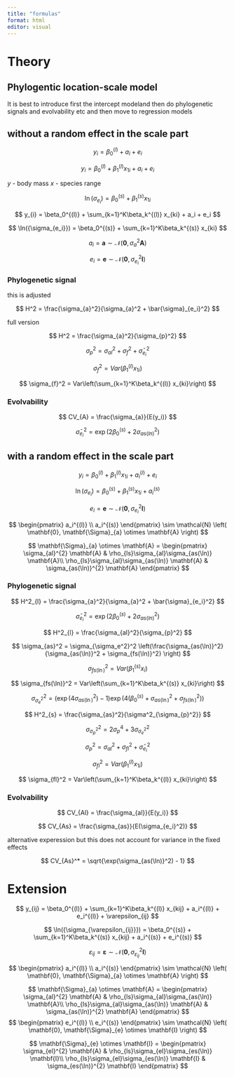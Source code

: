 ```yaml
---
title: "formulas"
format: html
editor: visual
---
```


# Theory

## Phylogentic location-scale model

It is best to introduce first the intercept modeland then do phylogenetic signals and evolvability etc and then move to regression models 

## without a random effect in the scale part

$$
y_{i} = \beta_0^{(l)} + a_i + e_i
$$

$$
y_{i} = \beta_0^{(l)} + \beta_1^{(l)} x_{1i} + a_i + e_i
$$

$y$ - body mass $x$ - species range

$$
\ln({\sigma_{e_i}}) = \beta_0^{(s)} + \beta_1^{(s)} x_{1i}
$$

$$
y_{i} = \beta_0^{(l)} + \sum_{k=1}^K\beta_k^{(l)} x_{ki} + a_i + e_i
$$

$$
\ln({\sigma_{e_i}}) = \beta_0^{(s)} + \sum_{k=1}^K\beta_k^{(s)} x_{ki}
$$

$$
a_i =\mathbf{a}   \sim \mathcal{N}(\mathbf{0}, \sigma_{a}^2\mathbf{A})
$$

$$
e_i = \mathbf{e} \sim \mathcal{N}(\mathbf{0}, \sigma_{e_i}^2\mathbf{I})
$$

### Phylogenetic signal

this is adjusted

$$
H^2 = \frac{\sigma_{a}^2}{\sigma_{a}^2 + \bar{\sigma}_{e_i}^2}
$$

full version

$$
H^2 = \frac{\sigma_{a}^2}{\sigma_{p}^2}
$$

$$
\sigma_{p}^2 = \sigma_{al}^2 + \sigma_{f}^2 + \bar{\sigma}_{e_i}^2
$$

$$
\sigma_{f}^2 = Var(\beta_1^{(l)} x_{1i})
$$

$$
\sigma_{f}^2 = Var\left(\sum_{k=1}^K\beta_k^{(l)} x_{ki}\right)
$$

### Evolvability

$$
CV_{A} = \frac{\sigma_{a}}{E(y_i)}
$$

$$
\bar{\sigma}_{e_i}^2 = \exp \left(2 \beta_0^{(s)}  + 2\sigma_{as(ln)}^2 \right) 
$$

## with a random effect in the scale part

$$
y_{i} = \beta_0^{(l)} + \beta_1^{(l)} x_{1i} + a_i^{(l)} + e_i
$$

$$
\ln({\sigma_{e_i}}) = \beta_0^{(s)} + \beta_1^{(s)} x_{1i} + a_i^{(s)}
$$

$$
e_i = \mathbf{e} \sim \mathcal{N}(\mathbf{0}, \sigma_{e_i}^2\mathbf{I})
$$

$$
 \begin{pmatrix} a_i^{(l)} \\ 
 a_i^{(s)} 
 \end{pmatrix} 
 \sim \mathcal{N} \left( \mathbf{0}, \mathbf{\Sigma}_{a} \otimes \mathbf{A}  \right) 
$$

$$
\mathbf{\Sigma}_{a} \otimes \mathbf{A} = 
\begin{pmatrix} \sigma_{al}^{2} \mathbf{A} & 
\rho_{ls}\sigma_{al}\sigma_{as(\ln)} \mathbf{A}\\ 
\rho_{ls}\sigma_{al}\sigma_{as(\ln)} \mathbf{A} &
\sigma_{as(\ln)}^{2}  \mathbf{A}
\end{pmatrix}   
$$

### Phylogenetic signal

$$
H^2_{l} = \frac{\sigma_{a}^2}{\sigma_{a}^2 + \bar{\sigma}_{e_i}^2}
$$

$$
\bar{\sigma}_{e_i}^2 = \exp \left(2 \beta_0^{(s)}  + 2\sigma_{as(ln)}^2 \right) 
$$

$$
H^2_{l} = \frac{\sigma_{al}^2}{\sigma_{p}^2}
$$

$$
\sigma_{as}^2 = \sigma_{\sigma_e^2}^2 \left(\frac{\sigma_{as(\ln)}^2}
{\sigma_{as(\ln)}^2 + \sigma_{fs(\ln)}^2}
\right)
$$

$$
\sigma_{fs(\ln)}^2 = Var(\beta_1^{(s)} x_i)
$$

$$
\sigma_{fs(\ln)}^2 = Var\left(\sum_{k=1}^K\beta_k^{(s)} x_{ki}\right)
$$

$$
\sigma_{\sigma_e^2}^2 = \left(\exp{\left(4\sigma_{as(\ln)}^2\right) - 1} \right) 
\exp{\left(4\left( \beta_0^{(s)} + \sigma_{as(\ln)}^2 + {\sigma_{fs(\ln)}^2}\right)
\right)}
$$

$$
H^2_{s} = \frac{\sigma_{as}^2}{\sigma^2_{\sigma_{p}^2}}
$$

$$
\sigma^2_{\sigma_{p}^2} = 2\sigma_{p}^4 + 3\sigma_{\sigma_e^2}^2
$$

$$
\sigma_{p}^2 = \sigma_{al}^2 + \sigma_{fl}^2 + \bar{\sigma}_{e_i}^2
$$

$$
\sigma_{fl}^2 = Var(\beta_1^{(l)} x_{1i})
$$

$$
\sigma_{fl}^2 = Var\left(\sum_{k=1}^K\beta_k^{(l)} x_{ki}\right)
$$

### Evolvability

$$
CV_{Al} = \frac{\sigma_{al}}{E(y_i)}
$$

$$
CV_{As} = \frac{\sigma_{as}}{E(\sigma_{e_i}^2)}
$$

alternative experession but this does not account for variance in the fixed effects

$$
CV_{As}^* = \sqrt{\exp(\sigma_{as(\ln)}^2) - 1}
$$

# Extension

$$
y_{ij} = \beta_0^{(l)} + \sum_{k=1}^K\beta_k^{(l)} x_{kij}  + a_i^{(l)} 
+ e_i^{(l)} + \varepsilon_{ij}
$$

$$
\ln({\sigma_{\varepsilon_{ij}}}) = \beta_0^{(s)} + \sum_{k=1}^K\beta_k^{(s)} x_{kij}  + a_i^{(s)}
+ e_i^{(s)}
$$

$$
\varepsilon_{ij} = \mathbf{\varepsilon} \sim \mathcal{N}(\mathbf{0}, \sigma_{\varepsilon_{ij}}^2\mathbf{I})
$$

$$
 \begin{pmatrix} a_i^{(l)} \\ 
 a_i^{(s)} 
 \end{pmatrix} 
 \sim \mathcal{N} \left( \mathbf{0}, \mathbf{\Sigma}_{a} \otimes \mathbf{A}  \right) 
$$

$$
\mathbf{\Sigma}_{a} \otimes \mathbf{A} = 
\begin{pmatrix} \sigma_{al}^{2} \mathbf{A} & 
\rho_{ls}\sigma_{al}\sigma_{as(\ln)} \mathbf{A}\\ 
\rho_{ls}\sigma_{al}\sigma_{as(\ln)} \mathbf{A} &
\sigma_{as(\ln)}^{2}  \mathbf{A}
\end{pmatrix}   
$$ $$
 \begin{pmatrix} e_i^{(l)} \\ 
 e_i^{(s)} 
 \end{pmatrix} 
 \sim \mathcal{N} \left( \mathbf{0}, \mathbf{\Sigma}_{e} \otimes \mathbf{I}  \right) 
$$

$$
\mathbf{\Sigma}_{e} \otimes \mathbf{I} = 
\begin{pmatrix} \sigma_{el}^{2} \mathbf{A} & 
\rho_{ls}\sigma_{el}\sigma_{es(\ln)} \mathbf{I}\\ 
\rho_{ls}\sigma_{el}\sigma_{es(\ln)} \mathbf{I} &
\sigma_{es(\ln)}^{2}  \mathbf{I}
\end{pmatrix}   
$$

